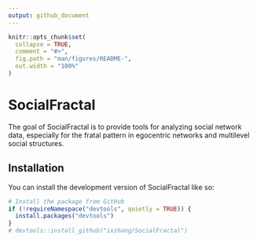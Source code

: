 ```yaml
---
output: github_document
---
```


<!-- README.md is generated from README.Rmd. Please edit that file -->

```r
knitr::opts_chunk$set(
  collapse = TRUE,
  comment = "#>",
  fig.path = "man/figures/README-",
  out.width = "100%"
)
```

# SocialFractal

The goal of SocialFractal is to provide tools for analyzing social network data, especially for the fratal pattern in egocentric networks and multilevel social structures.

## Installation

You can install the development version of SocialFractal like so:

```r
# Install the package from GitHub
if (!requireNamespace("devtools", quietly = TRUE)) {
  install.packages("devtools")
}
# devtools::install_github("ixzhang/SocialFractal")
```
